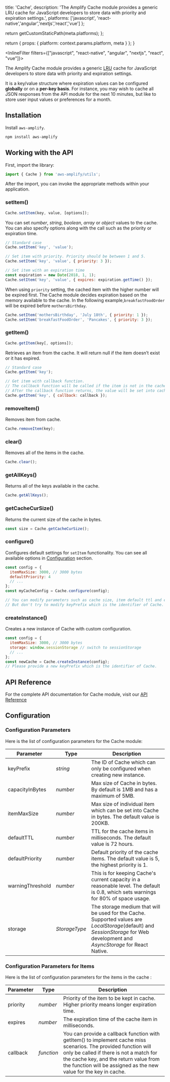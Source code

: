 
  title: 'Cache',
  description:
    'The Amplify Cache module provides a generic LRU cache for JavaScript developers to store data with priority and expiration settings.',
  platforms: ['javascript', 'react-native','angular','nextjs','react','vue'] 
};

  return getCustomStaticPath(meta.platforms);
};

  return {
    props: {
      platform: context.params.platform,
      meta
    }
  };
}

<InlineFilter filters={["javascript", "react-native", "angular", "nextjs", "react", "vue"]}>

The Amplify Cache module provides a generic [LRU](https://en.wikipedia.org/wiki/Cache_replacement_policies#Least_Recently_Used_.28LRU.29) cache for JavaScript developers to store data with priority and expiration settings.

It is a key/value structure where expiration values can be configured **globally** or on a **per-key basis**. For instance, you may wish to cache all JSON responses from the API module for the next 10 minutes, but like to store user input values or preferences for a month.

## Installation

Install `aws-amplify`.

```bash
npm install aws-amplify
```

## Working with the API

First, import the library:

```javascript
import { Cache } from 'aws-amplify/utils';
```

After the import, you can invoke the appropriate methods within your application.

### setItem()

```javascript
Cache.setItem(key, value, [options]);
```

You can set _number_, _string_, _boolean_, _array_ or _object_ values to the cache. You can also specify options along with the call such as the priority or expiration time.

```javascript
// Standard case
Cache.setItem('key', 'value');

// Set item with priority. Priority should be between 1 and 5.
Cache.setItem('key', 'value', { priority: 3 });

// Set item with an expiration time
const expiration = new Date(2018, 1, 1);
Cache.setItem('key', 'value', { expires: expiration.getTime() });
```

When using `priority` setting, the cached item with the higher number will be expired first. The Cache module decides expiration based on the memory available to the cache. In the following example,`breakfastFoodOrder` will be expired before `mothersBirthday`.

```javascript
Cache.setItem('mothersBirthday', 'July 18th', { priority: 1 });
Cache.setItem('breakfastFoodOrder', 'Pancakes', { priority: 3 });
```

### getItem()

```javascript
Cache.getItem(key[, options]);
```

Retrieves an item from the cache. It will return null if the item doesn’t exist or it has expired.

```javascript
// Standard case
Cache.getItem('key');

// Get item with callback function.
// The callback function will be called if the item is not in the cache.
// After the callback function returns, the value will be set into cache.
Cache.getItem('key', { callback: callback });
```

### removeItem()

Removes item from cache.

```javascript
Cache.removeItem(key);
```

### clear()

Removes all of the items in the cache.

```javascript
Cache.clear();
```

### getAllKeys()

Returns all of the keys available in the cache.

```javascript
Cache.getAllKeys();
```

### getCacheCurSize()

Returns the current size of the cache in bytes.

```javascript
const size = Cache.getCacheCurSize();
```

### configure()

Configures default settings for `setItem` functionality. You can see all available options in [Configuration](#configuration) section.

```javascript
const config = {
  itemMaxSize: 3000, // 3000 bytes
  defaultPriority: 4
  // ...
};
const myCacheConfig = Cache.configure(config);

// You can modify parameters such as cache size, item default ttl and etc.
// But don't try to modify keyPrefix which is the identifier of Cache.
```

### createInstance()

Creates a new instance of Cache with custom configuration.

```javascript
const config = {
  itemMaxSize: 3000, // 3000 bytes
  storage: window.sessionStorage // switch to sessionStorage
  // ...
};
const newCache = Cache.createInstance(config);
// Please provide a new keyPrefix which is the identifier of Cache.
```

## API Reference

For the complete API documentation for Cache module, visit our [API Reference](https://aws-amplify.github.io/amplify-js/api/interfaces/cache.html)

## Configuration

### Configuration Parameters

Here is the list of configuration parameters for the Cache module:

| **Parameter** | **Type** | **Description** |
| --- | --- | --- |
| keyPrefix | _string_ | The ID of Cache which can only be configured when creating new instance. |
| capacityInBytes | _number_ | Max size of Cache in bytes. By default is 1MB and has a maximum of 5MB. |
| itemMaxSize | _number_ | Max size of individual item which can be set into Cache in bytes. The default value is 200KB. |
| defaultTTL | _number_ | TTL for the cache items in milliseconds. The default value is 72 hours. |
| defaultPriority | _number_ | Default priority of the cache items. The default value is 5, the highest priority is 1. |
| warningThreshold | _number_ | This is for keeping Cache's current capacity in a reasonable level. The default is 0.8, which sets warnings for 80% of space usage. |
| storage | _StorageType_ | The storage medium that will be used for the Cache. Supported values are _LocalStorage_(default) and _SessionStorage_ for Web development and _AsyncStorage_ for React Native. |

### Configuration Parameters for Items

Here is the list of configuration parameters for the items in the cache :

| **Parameter** | **Type** | **Description** |
| --- | --- | --- |
| priority | _number_ | Priority of the item to be kept in cache. Higher priority means longer expiration time. |
| expires | _number_ | The expiration time of the cache item in milliseconds. |
| callback | _function_ | You can provide a callback function with getItem() to implement cache miss scenarios. The provided function will only be called if there is not a match for the cache key, and the return value from the function will be assigned as the new value for the key in cache. |

</InlineFilter>

